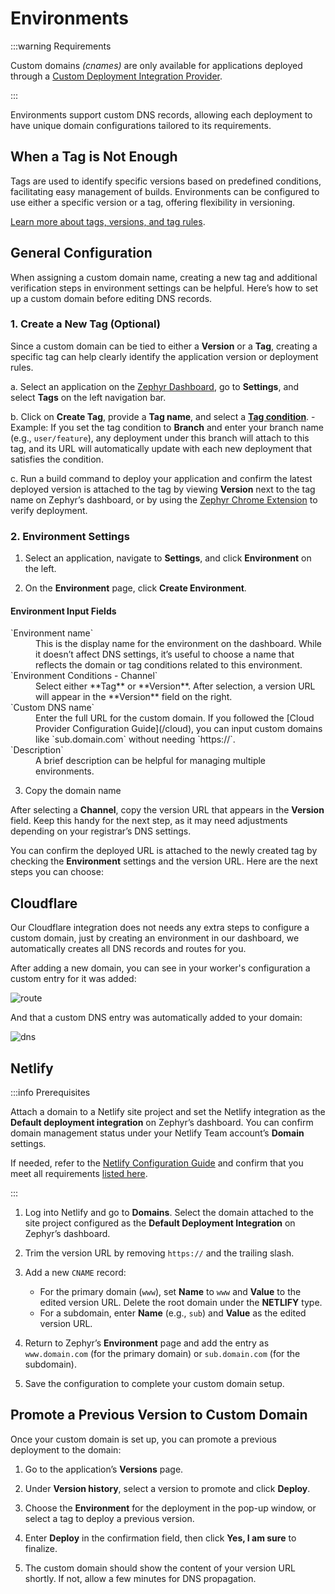 # Environments

:::warning Requirements

Custom domains _(cnames)_ are only available for applications deployed through a [Custom Deployment Integration Provider](../cloud.mdx).

:::

Environments support custom DNS records, allowing each deployment to have unique domain configurations tailored to its requirements.

## When a Tag is Not Enough

Tags are used to identify specific versions based on predefined conditions, facilitating easy management of builds. Environments can be configured to use either a specific version or a tag, offering flexibility in versioning.

[Learn more about tags, versions, and tag rules](../how-to/versioning-tags.mdx#tag-rules-on-dashboard).

## General Configuration

When assigning a custom domain name, creating a new tag and additional verification steps in environment settings can be helpful. Here’s how to set up a custom domain before editing DNS records.

### 1. Create a New Tag (Optional)

Since a custom domain can be tied to either a **Version** or a **Tag**, creating a specific tag can help clearly identify the application version or deployment rules.

a. Select an application on the [Zephyr Dashboard](https://app.zephyr-cloud.io), go to **Settings**, and select **Tags** on the left navigation bar.

b. Click on **Create Tag**, provide a **Tag name**, and select a [**Tag condition**](/how-to/versioning-tags#tag-rules-on-dashboard). - Example: If you set the tag condition to **Branch** and enter your branch name (e.g., `user/feature`), any deployment under this branch will attach to this tag, and its URL will automatically update with each new deployment that satisfies the condition.

c. Run a build command to deploy your application and confirm the latest deployed version is attached to the tag by viewing **Version** next to the tag name on Zephyr’s dashboard, or by using the [Zephyr Chrome Extension](https://chromewebstore.google.com/detail/zephyr-mission-control/liflhldchhinbaeplljlplhnbkdidedn) to verify deployment.

### 2. Environment Settings

1. Select an application, navigate to **Settings**, and click **Environment** on the left.

2. On the **Environment** page, click **Create Environment**.

#### Environment Input Fields

<div className="pl-4">
<dl>
<dt>`Environment name`</dt>
<dd>This is the display name for the environment on the dashboard. While it doesn’t affect DNS settings, it’s useful to choose a name that reflects the domain or tag conditions related to this environment.</dd>

<dt>`Environment Conditions - Channel`</dt>
<dd>
  Select either **Tag** or **Version**. After selection, a version URL will
  appear in the **Version** field on the right.
</dd>

<dt>`Custom DNS name`</dt>
<dd>
  Enter the full URL for the custom domain. If you followed the [Cloud Provider
  Configuration Guide](/cloud), you can input custom domains like
  `sub.domain.com` without needing `https://`.
</dd>

<dt>`Description`</dt>
<dd>A brief description can be helpful for managing multiple environments.</dd>
</dl>
</div>

3. Copy the domain name

After selecting a **Channel**, copy the version URL that appears in the **Version** field. Keep this handy for the next step, as it may need adjustments depending on your registrar’s DNS settings.

You can confirm the deployed URL is attached to the newly created tag by checking the **Environment** settings and the version URL. Here are the next steps you can choose:

## Cloudflare

Our Cloudflare integration does not needs any extra steps to configure a custom domain, just by creating an environment in our dashboard, we automatically creates all DNS records and routes for you.

After adding a new domain, you can see in your worker's configuration a custom entry for it was added:

![route](../public/cf-domains.png)

And that a custom DNS entry was automatically added to your domain:

![dns](../public/cf-dns-entry.png)

## Netlify

:::info Prerequisites

Attach a domain to a Netlify site project and set the Netlify integration as the **Default deployment integration** on Zephyr’s dashboard. You can confirm domain management status under your Netlify Team account’s **Domain** settings.

If needed, refer to the [Netlify Configuration Guide](/cloud/netlify) and confirm that you meet all requirements [listed here](/cloud/netlify#wildcard-subdomain-on-netlify).

:::

1. Log into Netlify and go to **Domains**. Select the domain attached to the site project configured as the **Default Deployment Integration** on Zephyr’s dashboard.

2. Trim the version URL by removing `https://` and the trailing slash.

3. Add a new `CNAME` record:

   - For the primary domain (`www`), set **Name** to `www` and **Value** to the edited version URL. Delete the root domain under the **NETLIFY** type.
   - For a subdomain, enter **Name** (e.g., `sub`) and **Value** as the edited version URL.

4. Return to Zephyr’s **Environment** page and add the entry as `www.domain.com` (for the primary domain) or `sub.domain.com` (for the subdomain).

5. Save the configuration to complete your custom domain setup.

## Promote a Previous Version to Custom Domain

Once your custom domain is set up, you can promote a previous deployment to the domain:

1. Go to the application’s **Versions** page.

2. Under **Version history**, select a version to promote and click **Deploy**.

3. Choose the **Environment** for the deployment in the pop-up window, or select a tag to deploy a previous version.

4. Enter **Deploy** in the confirmation field, then click **Yes, I am sure** to finalize.

5. The custom domain should show the content of your version URL shortly. If not, allow a few minutes for DNS propagation.
